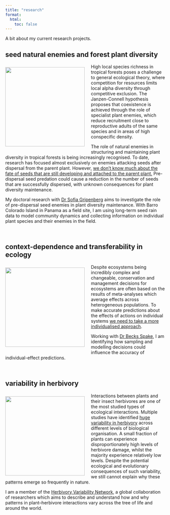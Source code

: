```yaml
---
title: "research"
format:
  html:
    toc: false
---
```

A bit about my current research projects.

## seed natural enemies and forest plant diversity
<img src="images/seed-pods.jpg" width = 250 align = left hspace="20" vspace="10" style="margin-left: 0; overflow: hidden; white-space: nowrap;" class = "researchimage-container">
High local species richness in tropical forests poses a challenge to general ecological theory, where competition for resources limits local alpha diversity through competitive exclusion. The Janzen-Connell hypothesis proposes that coexistence is achieved through the role of specialist plant enemies, which reduce recruitment close to reproductive adults of the same species and in areas of high conspecific density.

The role of natural enemies in structuring and maintaining plant diversity in tropical forests is being increasingly recognised. To date, research has focused almost exclusively on enemies attacking seeds after dispersal from the parent plant. However, [we don’t know much about the fate of seeds that are still developing and attached to the parent plant.](https://doi.org/10.1111/btp.12602) Pre-dispersal seed predation could cause a reduction in the number of seeds that are successfully dispersed, with unknown consequences for plant diversity maintenance. 

My doctoral research with [Dr Sofia Gripenberg](https://www.reading.ac.uk/ecology/staff/sofia-gripenberg) aims to investigate the role of pre-dispersal seed enemies in plant diversity maintenance. With Barro Colorado Island in Panama as a field site, I am using long-term seed rain data to model community dynamics and collecting information on individual plant species and their enemies in the field. 

<br clear="all">

## context-dependence and transferability in ecology
<img src="images/wytham-canopy.jpg" width = 250 align = left hspace="20" vspace="10" style="margin-left: 0" class = "researchimage-container">
Despite ecosystems being incredibly complex and changeable, conservation and management decisions for ecosystems are often based on the results of meta-analyses which average effects across heterogeneous populations. To make accurate predictions about the effects of actions on individual systems [we need to take a more individualised approach](https://doi.org/10.1038/s41559-022-01891-z). 

Working with [Dr Becks Spake](https://www.reading.ac.uk/ecology/staff/rebecca-spake), I am identifying how sampling and modelling decisions could influence the accuracy of individual-effect predictions. 

<br clear="all">

## variability in herbivory
<img src="images/herbivory.jpg" width = 250 align = left hspace="20" vspace="10" style="margin-left: 0" class = "researchimage-container">
Interactions between plants and their insect herbivores are one of the most studied types of ecological interactions. Multiple studies have identified [huge variability in herbivory](https://doi.org/10.1146/annurev-ecolsys-102221-045015) across different levels of biological organisation. A small fraction of plants can experience disproportionately high levels of herbivore damage, whilst the majority experience relatively low levels. Despite the potential ecological and evolutionary consequences of such variability, we still cannot explain why these patterns emerge so frequently in nature.

I am a member of the [Herbivory Variability Network](https://herbvar.org), a global collaboration of researchers which aims to describe and understand how and why patterns in plant–herbivore interactions vary across the tree of life and around the world.